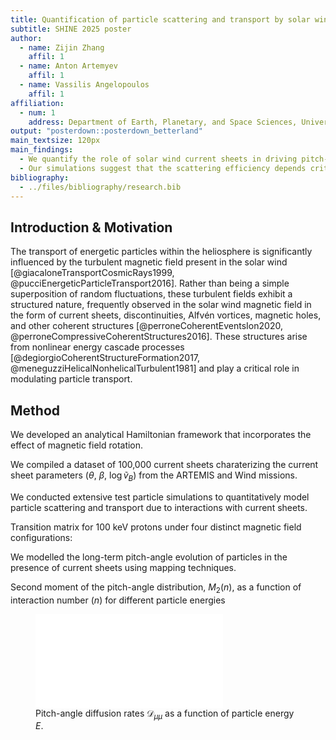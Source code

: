 ```yaml
---
title: Quantification of particle scattering and transport by solar wind current sheets
subtitle: SHINE 2025 poster
author:
  - name: Zijin Zhang
    affil: 1
  - name: Anton Artemyev
    affil: 1
  - name: Vassilis Angelopoulos
    affil: 1
affiliation:
  - num: 1
    address: Department of Earth, Planetary, and Space Sciences, University of California, Los Angeles
output: "posterdown::posterdown_betterland"
main_textsize: 120px
main_findings:
  - We quantify the role of solar wind current sheets in driving pitch-angle scattering
  - Our simulations suggest that the scattering efficiency depends critically on the current sheet’s shear angle, relative magnitude of the magnetic field component directed along the normal to the current sheet surface, and the ratio of the particle gyroradius to the current sheet thickness
bibliography:
  - ../files/bibliography/research.bib
---
```


<!-- 
The transport of energetic particles in the heliosphere is profoundly influenced by interactions with coherent structures in the turbulent magnetic field of the solar wind, particularly current sheets. While prior studies have largely relied on idealized turbulence models, this work quantifies the role of solar wind current sheets (quasi-1D plasma structures characterized by strong magnetic field gradients) in driving pitch-angle scattering. We present an analytical Hamiltonian framework coupled with test particle simulations, informed by observational data from the ARTEMIS and Wind missions, to model particle dynamics through current sheets with realistic parameters. Our results demonstrate that the scattering efficiency depends critically on the current sheet’s shear angle, relative magnitude of the magnetic field component directed along the normal to the current sheet surface, and the ratio of the particle gyroradius to the current sheet thickness. Large pitch-angle jumps, arising from non-adiabatic separatrix crossings in phase space, lead to rapid chaotization, whereas diffusive scattering broadens the pitch-angle distributions. Statistical analysis of solar wind current sheets at 1 AU reveals significant scattering rates for 100 keV-1 MeV protons, with implications for particle transport and shock acceleration mechanisms. The derived diffusion rates enable the inclusion of coherent structures into global transport models for a more accurate modeling of energetic particle dynamics in the heliosphere. These findings underscore the importance of current sheets in shaping energetic particle spatial distributions and provide practical methods for incorporating them in space and astrophysical plasmas.
-->

## Introduction & Motivation

The transport of energetic particles within the heliosphere is significantly influenced by the turbulent magnetic field present in the solar wind [@giacaloneTransportCosmicRays1999, @pucciEnergeticParticleTransport2016]. Rather than being a simple superposition of random fluctuations, these turbulent fields exhibit a structured nature, frequently observed in the solar wind magnetic field in the form of current sheets, discontinuities, Alfvén vortices, magnetic holes, and other coherent structures [@perroneCoherentEventsIon2020, @perroneCompressiveCoherentStructures2016]. These structures arise from nonlinear energy cascade processes [@degiorgioCoherentStructureFormation2017, @meneguzziHelicalNonhelicalTurbulent1981] and play a critical role in modulating particle transport.

<!-- ![](../figures/fig-B_diagram_particle_trajectory.pdf){width="20%"} -->

<!-- Three particle trajectories (T1, T2, T3) with identical initial pitch angles ($\alpha_0 = 90^\circ$) and velocity $v_p=8v_B$, but slightly different initial gyrophases ($\phi_0 = 163.3^\circ, 164.4^\circ, 165.6^\circ$) in a representative magnetic field profile ($\beta = 75^\circ, \theta = 85^\circ$). The orange star marks the initial particle position. -->

## Method

We developed an analytical Hamiltonian framework that incorporates the effect of magnetic field rotation.

<!--
![(a) Phase portraits of the Hamiltonian in the plane of $(z,p_z)$ at fixed $(κx, p_x)$ for $β = 1$. Each curve corresponds to a specific $H$, indicated on the plots. The left panel corresponds to $\kappa x = 4$, $p_x = 1$, while the right panel corresponds to $\kappa x = 0$, $p_x = 0.5$. (b) Phase plane of the Hamiltonian in the $(κx,p_x)$ space. The red line represents the uncertainty curve and the blue line delineates the boundary encompassing all possible phase points. (c) Potential energy profiles defined by $U (z) = H − p_z^2 /2$ at different locations in the $(κx, p_x)$ place, corresponding to the labeled positions (\#) in panel (b).](../figures/fig-bcPlot.pdf)
-->

We compiled a dataset of 100,000 current sheets charaterizing the current sheet parameters ($\theta$, $\beta$, $\log \tilde{v}_B$) from the ARTEMIS and Wind missions.

<!-- ![3D density plots of the azimuthal angle $θ$, in-plane rotation angle $ω_{in}$, and logarithm of the characteristic velocity $\log \tilde{v}_B$.](../figures/wind_hist3d.png){width="20%"} -->

We conducted extensive test particle simulations to quantitatively model particle scattering and transport due to interactions with current sheets.

Transition matrix for 100 keV protons under four distinct magnetic field configurations:

<!-- ![Transition matrix for 100 keV protons under four distinct magnetic field configurations: (i) $v_p = 8 v_B$, $θ = 85°$, $β = 50°$; (ii) $v_p = 8 v_B$, $θ = 85°$, $β = 75°$; (iii) $v_p = 8 v_B$, $θ = 60°$, $β = 50°$; and (iv) $v_p = v_B$, $θ = 85°$, $β = 50°$.](../figures/example_subset.pdf){width="20%"} -->

We modelled the long-term pitch-angle evolution of particles in the presence of current sheets using mapping techniques.

Second moment of the pitch-angle distribution, $M_2(n)$, as a function of interaction number ($n$) for different particle energies

<!-- ![Second moment of the pitch-angle distribution, $M_2(n)$, as a function of interaction number ($n$) for different particle energies (\textasciitilde100 eV, \textasciitilde5 keV, \textasciitilde100 keV, \textasciitilde1 MeV), The estimated mixing rates, $D_{μμ}$, are indicated in the legend.](../overleaf/figures/mixing_rate.pdf) -->

![Pitch-angle diffusion rates $\mathcal{D}_{μμ}$ as a function of particle energy $E$.](../overleaf/figures/D_μμ.pdf)
